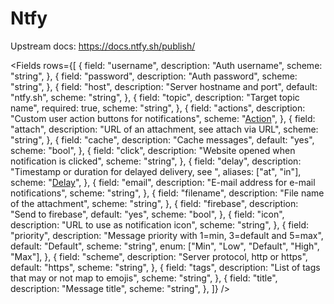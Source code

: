 # Ntfy

Upstream docs: https://docs.ntfy.sh/publish/



<Fields rows={[
  {
    field: "username",
    description: "Auth username",
    scheme: "string",
  },
  {
    field: "password",
    description: "Auth password",
    scheme: "string",
  },
  {
    field: "host",
    description: "Server hostname and port",
    default: "ntfy.sh",
    scheme: "string",
  },
  {
    field: "topic",
    description: "Target topic name",
    required: true,
    scheme: "string",
  },
  {
    field: "actions",
    description: "Custom user action buttons for notifications",
    scheme: "[Action](https://docs.ntfy.sh/publish/#action-buttons)",
  },
  {
    field: "attach",
    description: "URL of an attachment, see attach via URL",
    scheme: "string",
  },
  {
    field: "cache",
    description: "Cache messages",
    default: "yes",
    scheme: "bool",
  },
  {
    field: "click",
    description: "Website opened when notification is clicked",
    scheme: "string",
  },
  {
    field: "delay",
    description: "Timestamp or duration for delayed delivery, see ",
    aliases: ["at", "in"],
    scheme: "[Delay](https://docs.ntfy.sh/publish/#scheduled-delivery)",
  },
  {
    field: "email",
    description: "E-mail address for e-mail notifications",
    scheme: "string",
  },
  {
    field: "filename",
    description: "File name of the attachment",
    scheme: "string",
  },
  {
    field: "firebase",
    description: "Send to firebase",
    default: "yes",
    scheme: "bool",
  },
  {
    field: "icon",
    description: "URL to use as notification icon",
    scheme: "string",
  },
  {
    field: "priority",
    description: "Message priority with 1=min, 3=default and 5=max",
    default: "Default",
    scheme: "string",
    enum: ["Min", "Low", "Default", "High", "Max"],
  },
  {
    field: "scheme",
    description: "Server protocol, http or https",
    default: "https",
    scheme: "string",
  },
  {
    field: "tags",
    description: "List of tags that may or not map to emojis",
    scheme: "string",
  },
  {
    field: "title",
    description: "Message title",
    scheme: "string",
  },
]} />
